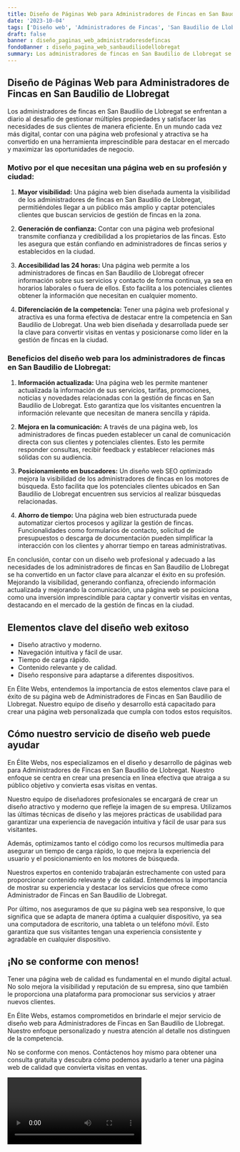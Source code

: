 ```yaml
---
title: Diseño de Páginas Web para Administradores de Fincas en San Baudilio de Llobregat
date: '2023-10-04'
tags: ['Diseño web', 'Administradores de Fincas', 'San Baudilio de Llobregat']
draft: false
banner : diseño_paginas_web_administradoresdefincas
fondoBanner : diseño_pagina_web_sanbaudiliodellobregat
summary: Los administradores de fincas en San Baudilio de Llobregat se enfrentan a diario al desafío de gestionar múltiples propiedades y satisfacer las necesidades de sus clientes de manera eficiente. En un mundo cada vez más digital, contar con una página web profesional y atractiva se ha convertido en una herramienta imprescindible para destacar en el mercado y maximizar las oportunidades de negocio.
---
```


## Diseño de Páginas Web para Administradores de Fincas en San Baudilio de Llobregat

Los administradores de fincas en San Baudilio de Llobregat se enfrentan a diario al desafío de gestionar múltiples propiedades y satisfacer las necesidades de sus clientes de manera eficiente. En un mundo cada vez más digital, contar con una página web profesional y atractiva se ha convertido en una herramienta imprescindible para destacar en el mercado y maximizar las oportunidades de negocio.

### Motivo por el que necesitan una página web en su profesión y ciudad:

1. **Mayor visibilidad:** Una página web bien diseñada aumenta la visibilidad de los administradores de fincas en San Baudilio de Llobregat, permitiéndoles llegar a un público más amplio y captar potenciales clientes que buscan servicios de gestión de fincas en la zona.

2. **Generación de confianza:** Contar con una página web profesional transmite confianza y credibilidad a los propietarios de las fincas. Esto les asegura que están confiando en administradores de fincas serios y establecidos en la ciudad.

3. **Accesibilidad las 24 horas:** Una página web permite a los administradores de fincas en San Baudilio de Llobregat ofrecer información sobre sus servicios y contacto de forma continua, ya sea en horarios laborales o fuera de ellos. Esto facilita a los potenciales clientes obtener la información que necesitan en cualquier momento.

4. **Diferenciación de la competencia:** Tener una página web profesional y atractiva es una forma efectiva de destacar entre la competencia en San Baudilio de Llobregat. Una web bien diseñada y desarrollada puede ser la clave para convertir visitas en ventas y posicionarse como líder en la gestión de fincas en la ciudad.

### Beneficios del diseño web para los administradores de fincas en San Baudilio de Llobregat:

1. **Información actualizada:** Una página web les permite mantener actualizada la información de sus servicios, tarifas, promociones, noticias y novedades relacionadas con la gestión de fincas en San Baudilio de Llobregat. Esto garantiza que los visitantes encuentren la información relevante que necesitan de manera sencilla y rápida.

2. **Mejora en la comunicación:** A través de una página web, los administradores de fincas pueden establecer un canal de comunicación directa con sus clientes y potenciales clientes. Esto les permite responder consultas, recibir feedback y establecer relaciones más sólidas con su audiencia.

3. **Posicionamiento en buscadores:** Un diseño web SEO optimizado mejora la visibilidad de los administradores de fincas en los motores de búsqueda. Esto facilita que los potenciales clientes ubicados en San Baudilio de Llobregat encuentren sus servicios al realizar búsquedas relacionadas.

4. **Ahorro de tiempo:** Una página web bien estructurada puede automatizar ciertos procesos y agilizar la gestión de fincas. Funcionalidades como formularios de contacto, solicitud de presupuestos o descarga de documentación pueden simplificar la interacción con los clientes y ahorrar tiempo en tareas administrativas.

En conclusión, contar con un diseño web profesional y adecuado a las necesidades de los administradores de fincas en San Baudilio de Llobregat se ha convertido en un factor clave para alcanzar el éxito en su profesión. Mejorando la visibilidad, generando confianza, ofreciendo información actualizada y mejorando la comunicación, una página web se posiciona como una inversión imprescindible para captar y convertir visitas en ventas, destacando en el mercado de la gestión de fincas en la ciudad.

<GifSeo />

<Cta />

## Elementos clave del diseño web exitoso 

- Diseño atractivo y moderno.
- Navegación intuitiva y fácil de usar.
- Tiempo de carga rápido.
- Contenido relevante y de calidad.
- Diseño responsive para adaptarse a diferentes dispositivos.

En Élite Webs, entendemos la importancia de estos elementos clave para el éxito de su página web de Administradores de Fincas en San Baudilio de Llobregat. Nuestro equipo de diseño y desarrollo está capacitado para crear una página web personalizada que cumpla con todos estos requisitos.

## Cómo nuestro servicio de diseño web puede ayudar

En Élite Webs, nos especializamos en el diseño y desarrollo de páginas web para Administradores de Fincas en San Baudilio de Llobregat. Nuestro enfoque se centra en crear una presencia en línea efectiva que atraiga a su público objetivo y convierta esas visitas en ventas.

Nuestro equipo de diseñadores profesionales se encargará de crear un diseño atractivo y moderno que refleje la imagen de su empresa. Utilizamos las últimas técnicas de diseño y las mejores prácticas de usabilidad para garantizar una experiencia de navegación intuitiva y fácil de usar para sus visitantes.

Además, optimizamos tanto el código como los recursos multimedia para asegurar un tiempo de carga rápido, lo que mejora la experiencia del usuario y el posicionamiento en los motores de búsqueda.

Nuestros expertos en contenido trabajarán estrechamente con usted para proporcionar contenido relevante y de calidad. Entendemos la importancia de mostrar su experiencia y destacar los servicios que ofrece como Administrador de Fincas en San Baudilio de Llobregat.

Por último, nos aseguramos de que su página web sea responsive, lo que significa que se adapta de manera óptima a cualquier dispositivo, ya sea una computadora de escritorio, una tableta o un teléfono móvil. Esto garantiza que sus visitantes tengan una experiencia consistente y agradable en cualquier dispositivo.

## ¡No se conforme con menos!

Tener una página web de calidad es fundamental en el mundo digital actual. No solo mejora la visibilidad y reputación de su empresa, sino que también le proporciona una plataforma para promocionar sus servicios y atraer nuevos clientes.

En Élite Webs, estamos comprometidos en brindarle el mejor servicio de diseño web para Administradores de Fincas en San Baudilio de Llobregat. Nuestro enfoque personalizado y nuestra atención al detalle nos distinguen de la competencia.

No se conforme con menos. Contáctenos hoy mismo para obtener una consulta gratuita y descubra cómo podemos ayudarlo a tener una página web de calidad que convierta visitas en ventas.

<Video />

<CtaBot job='Administradores de Fincas' city='San Baudilio de Llobregat'/>

<Gmaps query='San Baudilio de Llobregat+españa+maps' />